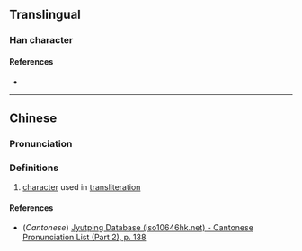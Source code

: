 {{character info}}
{{character info|0x2F8FF}}
==Translingual==

===Han character===
{{Han char|rn=85|rad=水|as=07|sn=10|four=36134|canj=ERMK,ERVK|ids=⿰氵吴}}

====References====
* {{Han ref|kx=0620.100|dkj=17456|hdz=31624.100|uh=6D16|ud=27926|bh=D264|bd=53860}}

----

==Chinese==
{{zh-forms}}

===Pronunciation===
{{zh-pron
|m=wú
|c=ng4
|mc=
|oc=
|ma=
|cat=n
}}

===Definitions===
{{zh-hanzi}}

# [[character]] used in [[transliteration]]

====References====
* (''Cantonese'') [http://www.iso10646hk.net/jp/document/download.jsp Jyutping Database (iso10646hk.net) - Cantonese Pronunciation List (Part 2), p. 138]